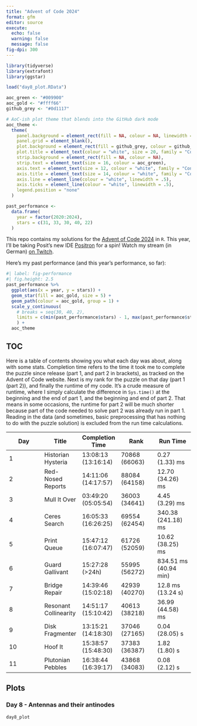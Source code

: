 ```yaml
---
title: "Advent of Code 2024"
format: gfm
editor: source
execute:
  echo: false
  warning: false
  message: false
fig-dpi: 300
---
```


```r
library(tidyverse)
library(extrafont)
library(ggstar)

load("day8_plot.RData")

aoc_green <- "#009900"
aoc_gold <- "#ffff66"
github_grey <- "#0d1117"

# AoC-ish plot theme that blends into the GitHub dark mode
aoc_theme <- 
  theme(
    panel.background = element_rect(fill = NA, colour = NA, linewidth = 1),
    panel.grid = element_blank(),
    plot.background = element_rect(fill = github_grey, colour = github_grey),
    plot.title = element_text(colour = "white", size = 20, family = "Consolas"),
    strip.background = element_rect(fill = NA, colour = NA),
    strip.text = element_text(size = 16, colour = aoc_green),
    axis.text = element_text(size = 12, colour = "white", family = "Consolas"),
    axis.title = element_text(size = 14, colour = "white", family = "Consolas"),
    axis.line = element_line(colour = "white", linewidth = .5),
    axis.ticks = element_line(colour = "white", linewidth = .5),
    legend.position = "none"
  )

past_performance <- 
  data.frame(
    year = factor(2020:2024),
    stars = c(31, 33, 30, 40, 22)
  )
```

This repo contains my solutions for the [Advent of Code 2024](https://adventofcode.com/2024) in `R`. This year, I'll be taking Posit's new IDE [Positron](https://positron.posit.co/) for a spin! Watch my stream (in German) [on Twitch](https://www.twitch.tv/einglasrotwein).

Here's my past performance (and this year's performance, so far):

```r
#| label: fig-performance
#| fig.height: 2.5
past_performance %>% 
  ggplot(aes(x = year, y = stars)) +
  geom_star(fill = aoc_gold, size = 5) +
  geom_path(colour = aoc_gold, group = 1) +
  scale_y_continuous(
    # breaks = seq(30, 40, 2), 
    limits = c(min(past_performance$stars) - 1, max(past_performance$stars) + 1)
    ) +
  aoc_theme
```

## TOC

Here is a table of contents showing you what each day was about, along with some stats.
Completion time refers to the time it took me to complete the puzzle since release (part 1, and part 2 in brackets), as tracked on the Advent of Code website.
Next is my rank for the puzzle on that day (part 1 (part 2)), and finally the runtime of my code.
It's a crude measure of runtime, where I simply calculate the difference in `Sys.time()` at the beginning and the end of part 1, and the beginning and end of part 2. 
That means in some occasions, the runtime for part 2 will be much shorter because part of the code needed to solve part 2 was already run in part 1. 
Reading in the data (and sometimes, basic preprocessing that has nothing to do with the puzzle solution) is excluded from the run time calculations.

| Day | Title                   | Completion Time     | Rank          | Run Time            |
|---------------|---------------|---------------|---------------|---------------|
| 1   | Historian Hysteria        | 13:08:13 (13:16:14) | 70868 (66063)   | 0.27 (1.33) ms     |
| 2   | Red-Nosed Reports        | 14:11:06 (14:17:57) | 88084 (64158)   | 12.70 (34.26) ms     |
| 3   | Mull It Over        | 03:49:20 (05:05:54) | 36003 (34641)   | 4.45 (3.29) ms     |
| 4   | Ceres Search        | 16:05:33 (16:26:25) | 69554 (62454)   | 340.38 (241.18) ms     |
| 5   | Print Queue        | 15:47:12 (16:07:47) | 61726 (52059)   | 10.62 (38.25) ms     |
| 6   | Guard Gallivant        | 15:27:28 (>24h) | 55995 (56272)   | 834.51 ms (40.94 min)     |
| 7   | Bridge Repair        | 14:39:46 (15:02:18) | 42939 (40270)   | 12.8 ms (13.24 s)     |
| 8   | Resonant Collinearity        | 14:51:17 (15:10:42) | 40613 (38218)   | 36.99 (44.58) ms     |
| 9   | Disk Fragmenter        | 13:15:21 (14:18:30) | 37046 (27165)   | 0.04 (28.05) s     |
| 10   | Hoof It        | 15:38:57 (15:48:30) | 37383 (36387)   | 1.82 (1.80) s     |
| 11   | Plutonian Pebbles        | 16:38:44 (16:39:17) | 43868 (34083)   | 0.08 (2.12) s     |

## Plots

### Day 8 - Antennas and their antinodes

```r
day8_plot
```
